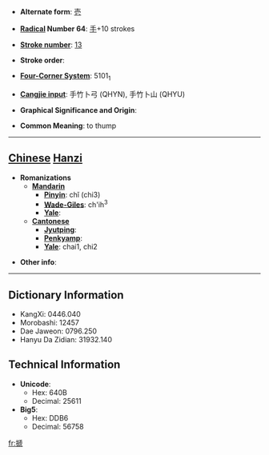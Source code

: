 * '''Alternate form''': [[壱]]

* '''[[Wiktionary:Chinese radical index| Radical]] Number 64''': [[Wiktionary:Chinese radical index 手|手]]+10 strokes

* '''[[Wiktionary:Chinese total strokes index|Stroke number]]''': [[Wiktionary:Chinese total strokes index 13|13]]

* '''Stroke order''': 

* '''[[Wiktionary:Chinese four corner index|Four-Corner System]]''': 5101<sub>1</sub>

* '''[[Wiktionary:Chinese Cangjie index|Cangjie input]]''': 手竹卜弓 (QHYN), 手竹卜山 (QHYU)

* '''Graphical Significance and Origin''': 

* '''Common Meaning''': to thump

----

== [[Chinese]] [[Hanzi]] ==

* '''Romanizations'''
** '''[[Mandarin]]'''
*** '''[[Pinyin]]''': chǐ (chi3)
*** '''[[Wade-Giles]]''': ch'ih<sup>3</sup>
*** '''[[Yale]]''': 
** '''[[Cantonese]]'''
*** '''[[Jyutping]]''':
*** '''[[Penkyamp]]''': 
*** '''[[Yale]]''': chai1, chi2

* '''Other info''': 

----

== Dictionary Information ==

* KangXi: 0446.040
* Morobashi: 12457
* Dae Jaweon: 0796.250
* Hanyu Da Zidian: 31932.140

== Technical Information ==

* '''Unicode''':
** Hex: 640B
** Decimal: 25611
* '''Big5''':
** Hex: DDB6
** Decimal: 56758

[[fr:搋]]
